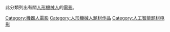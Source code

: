 此分類列出有關[[人形機械人|人形機械人]]的[[電影|電影]]。

[[Category:機器人電影|Category:機器人電影]]
[[Category:人形機械人題材作品|Category:人形機械人題材作品]]
[[Category:人工智能题材电影|Category:人工智能题材电影]]